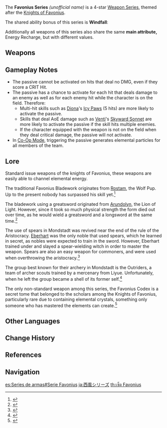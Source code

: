 {{Weapon Series Infobox
|quality  = 4
|region  = Mondstadt
|passive = Windfall
|naming  = Weapon name: Favonius ''weapon''
|lore    = Weapons of the [[Knights of Favonius]]
|other   = Main attribute: Energy Recharge
}}
The '''Favonius Series''' ''(unofficial name)'' is a 4-star [[Weapon Series]], themed after the [[Knights of Favonius]].

The shared ability bonus of this series is '''Windfall''':
{{Description|CRIT hits have a '''60–100'''% chance to generate a small amount of Elemental Particles, which will regenerate 6 Energy for the character. Can only occur once every '''12–6'''s.}}

Additionally all weapons of this series also share the same '''main attribute,''' Energy Recharge, but with different values.

==Weapons==
{{Weapons by Category Table|type=Favonius Series}}

==Gameplay Notes==
* The passive cannot be activated on hits that deal no DMG, even if they score a CRIT Hit.
* The passive has a chance to activate for each hit that deals damage to an enemy as well as for each enemy hit while the character is on the field. Therefore:
** Multi-hit skills such as [[Diona]]'s [[Icy Paws]] (5 hits) are more likely to activate the passive.
** Skills that deal AoE damage such as [[Venti]]'s [[Skyward Sonnet]] are more likely to activate the passive if the skill hits multiple enemies.
** If the character equipped with the weapon is not on the field when they deal critical damage, the passive will not activate.
* In [[Co-Op Mode]], triggering the passive generates elemental particles for all members of the team.

==Lore==
Standard issue weapons of the knights of Favonius, these weapons are easily able to channel elemental energy.

The traditional Favonius Bladework originates from [[Rostam]], the Wolf Pup. Up to the present nobody has surpassed his skill yet.<ref>{{Ref/Weapon|Favonius Sword}}</ref>

The bladework using a greatsword originated from [[Arundolyn]], the Lion of Light. However, since it took so much physical strength the form died out over time, as he would wield a greatsword and a longsword at the same time.<ref>{{Ref/Weapon|Favonius Greatsword}}</ref>

The use of spears in Mondstadt was revived near the end of the rule of the Aristocracy. [[Eberhart]] was the only noble that used spears, which he learned in secret, as nobles were expected to train in the sword. However, Eberhart trained under and slayed a spear-wielding witch in order to master the weapon. Spears are also an easy weapon for commoners, and were used when overthrowing the aristocracy.<ref>{{Ref/Weapon|Favonius Lance}}</ref>

The group best known for their archery in Mondstadt is the Outriders, a team of archer scouts trained by a mercenary from Liyue. Unfortunately, when he left the group became a shell of its former self.<ref>{{Ref/Weapon|Favonius Warbow}}</ref>

The only non-standard weapon among this series, the Favonius Codex is a secret tome that belonged to the scholars among the Knights of Favonius, particularly rare due to containing elemental crystals, something only someone who has mastered the elements can create.<ref>{{Ref/Weapon|Favonius Codex}}</ref>

==Other Languages==
<!-- This section is transcluded at the weapons. -->
{{Other Languages
|en      = Windfall
|zhs     = 顺风而行
|zhs_rm  = Shùnfēng Ér Xíng
|zht     = 順風而行
|zht_rm  = Shùnfēng Ér Xíng
|zh_tl   = Go With the Tailwind
|ja      = 追い風が吹く
|ja_rm   = Ooikaze ga Fuku
|ja_tl   = Blowing Tailwind
|ko      = 바람과 함께
|ko_tl   = With the Wind
|es      = Avanza con el viento
|es_tl   = Go With the Wind
|fr      = Charge critique
|fr_tl   = Critical Charge
|ru      = Дружественный бриз
|ru_tl   = Friendly Breeze
|th      = Windfall
|vi      = Đi Cùng Với Gió
|vi_tl   = 
|de      = Folge dem Wind
|de_tl   = Follow the Wind
|id      = Wind Companion
|pt      = Companhia do Vento
|pt_tl   = 
|tr      = Talih Kuşu
|tr_tl   = Lucky Bird
|it      = Vento propizio
|it_tl   = Propitious Wind
}}

==Change History==
{{Change History|1.0}}

==References==
{{Reflist}}

==Navigation==
{{Weapon Series Navbox}}

[[es:Series de armas#Serie Favonius]]
[[ja:西風シリーズ]]
[[th:เซ็ต Favonius]]